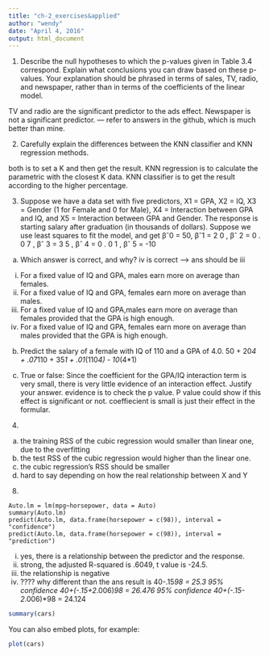 ```yaml
---
title: "ch-2_exercises&applied"
author: "wendy"
date: "April 4, 2016"
output: html_document
---
```


1. Describe the null hypotheses to which the p-values given in Table 3.4 correspond. Explain what conclusions you can draw based on these p-values. Your explanation should be phrased in terms of sales, TV, radio, and newspaper, rather than in terms of the coefficients of the linear model.

TV and radio are the significant predictor to the ads effect. 
Newspaper is not a significant predictor. 
--- refer to answers in the github, which is much better than mine. 

2. Carefully explain the differences between the KNN classifier and KNN regression methods.

both is to set a K and then get the result.
KNN regression is to calculate the parametric with the closest K data. 
KNN classifier is to get the result according to the higher percentage.

3. Suppose we have a data set with five predictors, X1 = GPA, X2 = IQ, X3 = Gender (1 for Female and 0 for Male), X4 = Interaction between GPA and IQ, and X5 = Interaction between GPA and Gender. The response is starting salary after graduation (in thousands of dollars). Suppose we use least squares to fit the model, and get βˆ0 = 50, βˆ1 = 2 0 , βˆ 2 = 0 . 0 7 , βˆ 3 = 3 5 , βˆ 4 = 0 . 0 1 , βˆ 5 =  -10

(a) Which answer is correct, and why? iv is correct
---> ans should be iii
i. For a fixed value of IQ and GPA, males earn more on average than females. 
ii. For a fixed value of IQ and GPA, females earn more on average than males. 
iii. For a fixed value of IQ and GPA,males earn more on average than females provided that the GPA is high enough.
iv. For a fixed value of IQ and GPA, females earn more on average than males provided that the GPA is high enough.

(b) Predict the salary of a female with IQ of 110 and a GPA of 4.0.
50 + 20*4 + .07*110 + 35*1 + .01*(110*4) - 10*(4*1)

(c) True or false: Since the coefficient for the GPA/IQ interaction term is very small, there is very little evidence of an interaction effect. Justify your answer.
evidence is to check the p value. P value could show if this effect is significant or not. 
coeffiecient is small is just their effect in the formular. 

4. 
a. the training RSS of the cubic regression would smaller than linear one, due to the overfitting
b. the test RSS of the cubic regression would higher than the linear one. 
c. the cubic regression's RSS should be smaller
d. hard to say depending on how the real relationship between X and Y

8. 
```
Auto.lm = lm(mpg~horsepower, data = Auto)
summary(Auto.lm)
predict(Auto.lm, data.frame(horsepower = c(98)), interval = "confidence")
predict(Auto.lm, data.frame(horsepower = c(98)), interval = "prediction")
```
i. yes, there is a relationship between the predictor and the response. 
ii. strong, the adjusted R-squared is .6049, t value is -24.5. 
iii. the relationship is negative
iv. ???? why different than the ans
result is 40-.15*98 = 25.3
95% confidence 40+(-.15+2*.006)*98 = 26.476
95% confidence 40+(-.15-2*.006)*98 = 24.124


```r
summary(cars)
```

You can also embed plots, for example:

```r
plot(cars)
```
